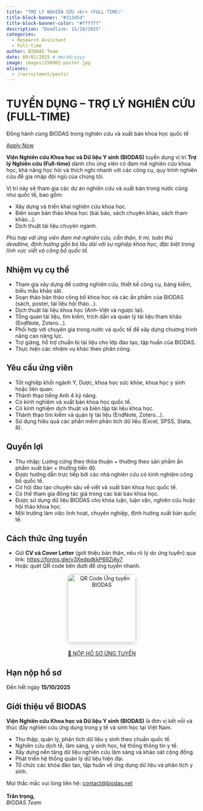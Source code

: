 ```yaml
---
title: "TRỢ LÝ NGHIÊN CỨU <br> (FULL-TIME)"
title-block-banner: "#313d5d"
title-block-banner-color: "#ffffff"
description: "Deadline: 15/10/2025"
categories:
  - Research Assistant
  - Full-time
author: BIODAS Team
date: 09/02/2025 # mm/dd/yyyy
image: images/250902-poster.jpg
aliases: 
  - /recruitment/posts/
---
```



```{=html}
<!-- Gắn file CSS -->
<link rel="stylesheet" href="section-recruitment-template.css">

<body class="section-recruitment-template">

  <!-- HERO -->
  <div class="hero">
    <h1>TUYỂN DỤNG – TRỢ LÝ NGHIÊN CỨU (FULL-TIME)</h1>
    <p>Đồng hành cùng BIODAS trong nghiên cứu và xuất bản khoa học quốc tế</p>
    <a href="#apply" class="btn-action glow">Apply Now</a>
  </div>

  <!-- MAIN -->
  <div class="layout">

    <!-- Giới thiệu -->
    <section class="slide-left">
      <p><strong>Viện Nghiên cứu Khoa học và Dữ liệu Y sinh (BIODAS)</strong> tuyển dụng vị trí <strong>Trợ lý Nghiên cứu (Full-time)</strong> dành cho ứng viên có đam mê nghiên cứu khoa học, khả năng học hỏi và thích nghi nhanh với các công cụ, quy trình nghiên cứu để gia nhập đội ngũ của chúng tôi.</p>
      <p>Vị trí này sẽ tham gia các dự án nghiên cứu và xuất bản trong nước cũng như quốc tế, bao gồm:</p>
      <ul>
        <li>Xây dựng và triển khai nghiên cứu khoa học.</li>
        <li>Biên soạn bản thảo khoa học (bài báo, sách chuyên khảo, sách tham khảo…).</li>
        <li>Dịch thuật tài liệu chuyên ngành.</li>
      </ul>
      <p><em>Phù hợp với ứng viên đam mê nghiên cứu, cẩn thận, tỉ mỉ, tuân thủ deadline, định hướng gắn bó lâu dài với sự nghiệp khoa học, đặc biệt trong lĩnh vực viết và công bố quốc tế.</em></p>
    </section>

    <!-- Nhiệm vụ -->
    <section class="slide-right">
      <h2>Nhiệm vụ cụ thể</h2>
      <div class="callout callout-note">
        <ul>
          <li>Tham gia xây dựng đề cương nghiên cứu, thiết kế công cụ, bảng kiểm, biểu mẫu khảo sát.</li>
          <li>Soạn thảo bản thảo công bố khoa học và các ấn phẩm của BIODAS (sách, poster, tài liệu hội thảo…).</li>
          <li>Dịch thuật tài liệu khoa học (Anh–Việt và ngược lại).</li>
          <li>Tổng quan tài liệu, tìm kiếm, trích dẫn và quản lý tài liệu tham khảo (EndNote, Zotero…).</li>
          <li>Phối hợp với chuyên gia trong nước và quốc tế để xây dựng chương trình nâng cao năng lực.</li>
          <li>Trợ giảng, hỗ trợ chuẩn bị tài liệu cho lớp đào tạo, tập huấn của BIODAS.</li>
          <li>Thực hiện các nhiệm vụ khác theo phân công.</li>
        </ul>
      </div>
    </section>

    <!-- Yêu cầu -->
    <section class="slide-left">
      <h2>Yêu cầu ứng viên</h2>
      <div class="callout callout-note">
        <ul>
          <li>Tốt nghiệp khối ngành Y, Dược, khoa học sức khỏe, khoa học y sinh hoặc liên quan.</li>
          <li>Thành thạo tiếng Anh 4 kỹ năng.</li>
          <li>Có kinh nghiệm và xuất bản khoa học quốc tế.</li>
          <li>Có kinh nghiệm dịch thuật và biên tập tài liệu khoa học.</li>
          <li>Thành thạo tìm kiếm và quản lý tài liệu (EndNote, Zotero...).</li>
          <li>Sử dụng hiệu quả các phần mềm phân tích dữ liệu (Excel, SPSS, Stata, R).</li>
        </ul>
      </div>
    </section>

    <!-- Quyền lợi -->
    <section class="slide-right">
      <h2>Quyền lợi</h2>
      <div class="callout callout-tip">
        <ul>
          <li>Thu nhập: Lương cứng theo thỏa thuận + thưởng theo sản phẩm ấn phẩm xuất bản + thưởng tiến độ.</li>
          <li>Được hướng dẫn trực tiếp bởi các nhà nghiên cứu có kinh nghiệm công bố quốc tế.</li>
          <li>Cơ hội đào tạo chuyên sâu về viết và xuất bản khoa học quốc tế.</li>
          <li>Có thể tham gia đồng tác giả trong các bài báo khoa học.</li>
          <li>Được sử dụng dữ liệu BIODAS cho khóa luận, luận văn, nghiên cứu hoặc hội thảo khoa học.</li>
          <li>Môi trường làm việc linh hoạt, chuyên nghiệp, định hướng xuất bản quốc tế.</li>
        </ul>
      </div>
    </section>

    <!-- Cách thức ứng tuyển -->
    <section id="apply" class="slide-left">
      <h2>Cách thức ứng tuyển</h2>
      <div class="callout callout-tip">
        <ul>
          <li>Gửi <strong>CV và Cover Letter</strong> (giới thiệu bản thân, nêu rõ lý do ứng tuyển) qua link:  
            <a href="https://forms.gle/v3XedpdkkP69ZjAv7" target="_blank">https://forms.gle/v3XedpdkkP69ZjAv7</a></li>
          <li>Hoặc quét QR code bên dưới để ứng tuyển nhanh.</li>
        </ul>
        <div style="text-align:center; margin-top:10px;">
          <img src="images/250902-qrcode.jpeg" alt="QR Code Ứng tuyển BIODAS" width="180" style="border-radius:12px; box-shadow:0 4px 12px rgba(0,0,0,0.15);">
        </div>
        <div style="text-align:center; margin-top:20px;">
          <a href="https://forms.gle/v3XedpdkkP69ZjAv7" class="btn-action glow">📩 NỘP HỒ SƠ ỨNG TUYỂN</a>
        </div>
      </div>
    </section>

    <!-- Hạn nộp -->
    <section class="slide-right">
      <h2>Hạn nộp hồ sơ</h2>
      <div class="callout callout-important">
        Đến hết ngày <strong>15/10/2025</strong>
      </div>
    </section>

    <!-- Giới thiệu BIODAS -->
    <section class="slide-left">
      <h2>Giới thiệu về BIODAS</h2>
      <p><strong>Viện Nghiên cứu Khoa học và Dữ liệu Y sinh (BIODAS)</strong> là đơn vị kết nối và thúc đẩy nghiên cứu ứng dụng trong y tế và sinh học tại Việt Nam.</p>
      <div class="callout callout-note">
        <ul>
          <li>Thu thập, quản lý, phân tích dữ liệu y sinh theo chuẩn quốc tế.</li>
          <li>Nghiên cứu dịch tễ, lâm sàng, y sinh học, hệ thống thông tin y tế.</li>
          <li>Xây dựng nền tảng dữ liệu nghiên cứu lâm sàng và khảo sát cộng đồng.</li>
          <li>Phát triển hệ thống quản lý dữ liệu hiện đại.</li>
          <li>Tổ chức các khóa đào tạo, tập huấn về ứng dụng dữ liệu và phân tích y sinh.</li>
        </ul>
      </div>
    </section>

    <!-- Footer -->
    <div class="footer-note">
      Mọi thắc mắc vui lòng liên hệ: <a href="mailto:contact@biodas.net">contact@biodas.net</a><br><br>
      <strong>Trân trọng,</strong><br>
      <em>BIODAS Team</em>
    </div>
  </div>

<!-- Gắn file JS -->
<script src="section-recruitment-template.js"></script>
</body>

```